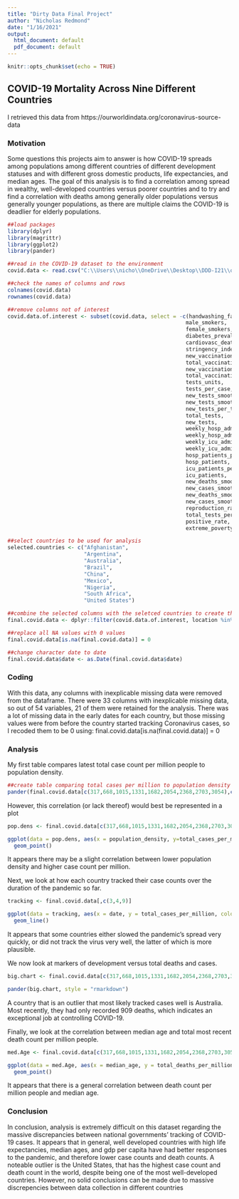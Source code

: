 ```yaml
---
title: "Dirty Data Final Project"
author: "Nicholas Redmond"
date: "1/16/2021"
output:
  html_document: default
  pdf_document: default
---
```


```r
knitr::opts_chunk$set(echo = TRUE)
```

## COVID-19 Mortality Across Nine Different Countries

I retrieved this data from https://ourworldindata.org/coronavirus-source-data

### Motivation
Some questions this projects aim to answer is how COVID-19 spreads among populations among different countries of different development statuses and with different gross domestic products, life expectancies, and median ages. The goal of this analysis is to find a correlation among spread in wealthy, well-developed countries versus poorer countries and to try and find a correlation with deaths among generally older populations versus generally younger populations, as there are multiple claims the COVID-19 is deadlier for elderly populations.
 
 
```r
##load packages
library(dplyr)
library(magrittr)
library(ggplot2)
library(pander)

##read in the COVID-19 dataset to the environment
covid.data <- read.csv("C:\\Users\\nicho\\OneDrive\\Desktop\\DDD-I21\\owid-covid-data.csv")

##check the names of columns and rows
colnames(covid.data)
rownames(covid.data)

##remove columns not of interest
covid.data.of.interest <- subset(covid.data, select = -c(handwashing_facilities,
                                                        male_smokers,
                                                        female_smokers,
                                                        diabetes_prevalence,
                                                        cardiovasc_death_rate,
                                                        stringency_index,
                                                        new_vaccinations_per_million,
                                                        total_vaccinations_per_hundred,
                                                        new_vaccinations,
                                                        total_vaccinations,
                                                        tests_units,
                                                        tests_per_case,
                                                        new_tests_smoothed_per_thousand,
                                                        new_tests_smoothed,
                                                        new_tests_per_thousand,
                                                        total_tests,
                                                        new_tests,
                                                        weekly_hosp_admissions_per_million,
                                                        weekly_hosp_admissions,
                                                        weekly_icu_admissions_per_million,
                                                        weekly_icu_admissions,
                                                        hosp_patients_per_million,
                                                        hosp_patients,
                                                        icu_patients_per_million,
                                                        icu_patients,
                                                        new_deaths_smoothed_per_million,
                                                        new_cases_smoothed_per_million,
                                                        new_deaths_smoothed,
                                                        new_cases_smoothed,
                                                        reproduction_rate,
                                                        total_tests_per_thousand,
                                                        positive_rate,
                                                        extreme_poverty))

##select countries to be used for analysis
selected.countries <- c("Afghanistan",
                        "Argentina", 
                        "Australia", 
                        "Brazil",
                        "China", 
                        "Mexico",
                        "Nigeria",
                        "South Africa",
                        "United States")
```
```r
##combine the selected columns with the seletced countries to create the final dataframe
final.covid.data <- dplyr::filter(covid.data.of.interest, location %in% selected.countries)

##replace all NA values with 0 values
final.covid.data[is.na(final.covid.data)] = 0

##change character date to date
final.covid.data$date <- as.Date(final.covid.data$date)
```
### Coding
With this data, any columns with inexplicable missing data were removed from the dataframe. There were 33 columns with inexplicable missing data, so out of 54 variables, 21 of them were retained for the analysis. There was a lot of missing data in the early dates for each country, but those missing values were from before the country started tracking Coronavirus cases, so I recoded them to be 0 using: final.covid.data[is.na(final.covid.data)] = 0

### Analysis
My first table compares latest total case count per million people to population density.
```r
##create table comparing total cases per million to population density
pander(final.covid.data[c(317,668,1015,1331,1682,2054,2368,2703,3054),c(9,14)],style = "rmarkdown")
```
However, this correlation (or lack thereof) would best be represented in a plot

```r
pop.dens <- final.covid.data[c(317,668,1015,1331,1682,2054,2368,2703,3054),c(9,14)]
```

```r
ggplot(data = pop.dens, aes(x = population_density, y=total_cases_per_million)) + 
  geom_point()

```

It appears there may be a slight correlation between lower population density and higher case count per million.

Next, we look at how each country tracked their case counts over the duration of the pandemic so far.

```r
tracking <- final.covid.data[,c(3,4,9)]
```

```r
ggplot(data = tracking, aes(x = date, y = total_cases_per_million, color = location))+
  geom_line()
```

It appears that some countries either slowed the pandemic's spread very quickly, or did not track the virus very well, the latter of which is more plausible.

We now look at markers of development versus total deaths and cases.

```r
big.chart <- final.covid.data[c(317,668,1015,1331,1682,2054,2368,2703,3054),c(3,5,7,21,20,18)]
```

```r
pander(big.chart, style = "rmarkdown")
```

A country that is an outlier that most likely tracked cases well is Australia. Most recently, they had only recorded 909 deaths, which indicates an exceptional job at controlling COVID-19.

Finally, we look at the correlation between median age and total most recent death count per million people.

```r
med.Age <- final.covid.data[c(317,668,1015,1331,1682,2054,2368,2703,3054),c(11,15)]
```

```r
ggplot(data = med.Age, aes(x = median_age, y = total_deaths_per_million)) +
  geom_point()
```

It appears that there is a general correlation between death count per million people and median age.

### Conclusion
In conclusion, analysis is extremely difficult on this dataset regarding the massive discrepancies between national governments' tracking of COVID-19 cases. It appears that in general, well developed countries with high life expectancies, median ages, and gdp per capita have had better responses to the pandemic, and therefore lower case counts and death counts. A noteable outlier is the United States, that has the highest case count and death count in the world, despite being one of the most well-developed countries. However, no solid conclusions can be made due to massive discrepencies between data collection in different countries